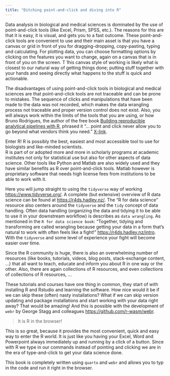 ```yaml
---
title: "Ditching point-and-click and diving into R"
---
```


Data analysis in biological and medical sciences is dominated by the use of point-and-click tools (like Excel, Prism, SPSS, etc.). 
The reasons for this are that it is easy, it is visual, and gets you to a fast outcome. 
These point-and-click tools are convenient to use and their main asset is that you have a canvas or grid in front of you for dragging-dropping, copy-pasting, typing and calculating. 
For plotting data, you can choose formatting options by clicking on the features you want to change, again on a canvas that is in front of you on the screen. T
1his canvas style of working is likely what is closest to our natural way of getting things done; putting stuff together with your hands and seeing directly what happens to the stuff is quick and actionable.

The disadvantages of using point-and-click tools in biological and medical sciences are that point-and-click tools are not traceable and can be prone to mistakes.
The sequence of clicks and manipulations that have been made to the data was not recorded, which makes the data wrangling process not traceable and proper version control does not exist.
Also, you will always work within the limits of the tools that you are using, or how Bruno Rodrigues, the author of the free book [Building reproducible analytical pipelines with R](https://raps-with-r.dev/), phrased it "... point and click never allow you to go beyond what vendors think you need." [X-link](https://x.com/brodriguesco/status/1703325625384096025?s=20).

Enter R!
R is possibly the best, easiest and most accessible tool to use for biologists and like-minded scientists. \
R is part of or adopted more and more in scholarly programs at academic institutes not only for statistical use but also for other aspects of data science. 
Other tools like Python and Matlab are also widely used and they have similar benefits as R over point-and-click tools. 
Matlab however is proprietary software that needs high license fees from institutions to be able to work with it.

Here you will jump straight to using the `tidyverse` way of working <https://www.tidyverse.org/>. 
A complete (but extensive) overview of R data science can be found at <https://r4ds.hadley.nz/>. 
The "R for data science" resource also centers around the `tidyverse` and the `tidy` concept of data handling. 
Often data handling (organizing the data and tidying it to be able to use it in your downstream workflow) is describes as `data wrangling`. 
As mentioned in the `R for data science book`: "Together, tidying and transforming are called wrangling because getting your data in a form that's natural to work with often feels like a fight!" <https://r4ds.hadley.nz/intro>. 
With the `tidyverse` and some level of experience your fight will become easier over time.

Since the R community is huge, there is also an overwhelming number of resources (like books, tutorials, videos, blog posts, stack-exchange content, ...) that all want to teach, educate and inform you about R in one way or the other.
Also, there are again collections of R resources, and even collections of collections of R resources, ...

These tutorials and courses have one thing in common, they start of with installing R and Rstudio and learning the software.
How nice would it be if we can skip these (often) nasty installations? 
What if we can skip version updating and package installations and start working with your data right away?
That would be amazing! 
And this is possible with the development of `webr` by George Stagg and colleagues <https://github.com/r-wasm/webr>.

> It is R in the browser!

This is so great, because it provides the most convenient, quick and easy way to enter the R world.
It is just like you having your Excel, Word and Powerpoint always immediately up and running by a click of a button.
Since with R we type in our commands instead of pointing and clicking we are in the era of type-and-click to get your data science done.

This book is completely written using `quarto` and `webr` and allows you to typ in the code and run it right in the browser.
